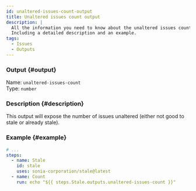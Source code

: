 ```yaml
---
id: unaltered-issues-count-output
title: Unaltered issues count output
description: |
  All the information you need to know about the unaltered issues count output.
  Including a detailed description and an example.
tags:
  - Issues
  - Outputs
---
```


### Output {#output}

Name: `unaltered-issues-count`  
Type: `number`

### Description {#description}

This output will expose the number of issues unaltered (either not good to stale or already stale).

### Example {#example}

```yml {6-7}
# ...
steps:
  - name: Stale
    id: stale
    uses: sonia-corporation/stale@latest
  - name: Count
    run: echo "${{ steps.Stale.outputs.unaltered-issues-count }}"
```
